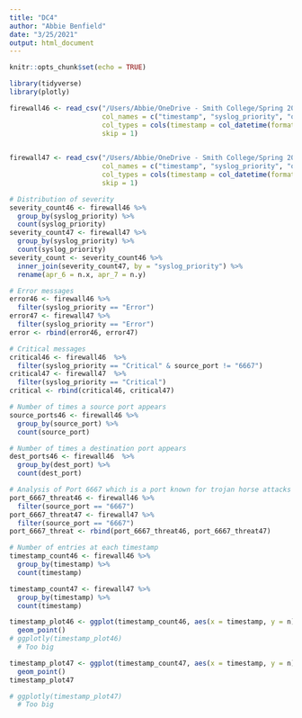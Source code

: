 ```yaml
---
title: "DC4"
author: "Abbie Benfield"
date: "3/25/2021"
output: html_document
---
```


```r
knitr::opts_chunk$set(echo = TRUE)

library(tidyverse)
library(plotly)
```

```r
firewall46 <- read_csv("/Users/Abbie/OneDrive - Smith College/Spring 2021/SDS235/SDS235-DC4/Firewall-04062012.csv",
                       col_names = c("timestamp", "syslog_priority", "operation", "message_code", "protocol", "source_ip", "dest_ip", "source_hostname", "dest_hostname", "source_port", "dest_port", "dest_service", "direction", "connections_built", "connections_torn_down"), 
                       col_types = cols(timestamp = col_datetime(format = "%d/%b/%Y %H:%M:%S")),
                       skip = 1)
      

firewall47 <- read_csv("/Users/Abbie/OneDrive - Smith College/Spring 2021/SDS235/SDS235-DC4/Firewall-04072012.csv",
                       col_names = c("timestamp", "syslog_priority", "operation", "message_code", "protocol", "source_ip", "dest_ip", "source_hostname", "dest_hostname", "source_port", "dest_port", "dest_service", "direction", "connections_built", "connections_torn_down"), 
                       col_types = cols(timestamp = col_datetime(format = "%d/%b/%Y %H:%M:%S")),
                       skip = 1)
```

```r
# Distribution of severity
severity_count46 <- firewall46 %>% 
  group_by(syslog_priority) %>% 
  count(syslog_priority)
severity_count47 <- firewall47 %>% 
  group_by(syslog_priority) %>% 
  count(syslog_priority)
severity_count <- severity_count46 %>% 
  inner_join(severity_count47, by = "syslog_priority") %>% 
  rename(apr_6 = n.x, apr_7 = n.y)

# Error messages
error46 <- firewall46 %>% 
  filter(syslog_priority == "Error") 
error47 <- firewall47 %>% 
  filter(syslog_priority == "Error")
error <- rbind(error46, error47)

# Critical messages
critical46 <- firewall46  %>% 
  filter(syslog_priority == "Critical" & source_port != "6667")
critical47 <- firewall47  %>% 
  filter(syslog_priority == "Critical")
critical <- rbind(critical46, critical47)
```

```r
# Number of times a source port appears
source_ports46 <- firewall46 %>% 
  group_by(source_port) %>% 
  count(source_port)

# Number of times a destination port appears
dest_ports46 <- firewall46  %>% 
  group_by(dest_port) %>% 
  count(dest_port)

# Analysis of Port 6667 which is a port known for trojan horse attacks
port_6667_threat46 <- firewall46 %>% 
  filter(source_port == "6667")
port_6667_threat47 <- firewall47 %>% 
  filter(source_port == "6667")
port_6667_threat <- rbind(port_6667_threat46, port_6667_threat47)
```

```r
# Number of entries at each timestamp
timestamp_count46 <- firewall46 %>% 
  group_by(timestamp) %>% 
  count(timestamp)

timestamp_count47 <- firewall47 %>% 
  group_by(timestamp) %>% 
  count(timestamp)

timestamp_plot46 <- ggplot(timestamp_count46, aes(x = timestamp, y = n)) +
  geom_point()
# ggplotly(timestamp_plot46)
  # Too big

timestamp_plot47 <- ggplot(timestamp_count47, aes(x = timestamp, y = n)) +
  geom_point()
timestamp_plot47

# ggplotly(timestamp_plot47)
  # Too big
```